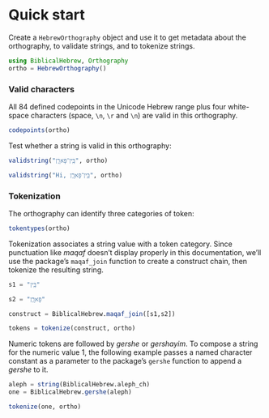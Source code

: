 # Quick start


Create a `HebrewOrthography` object and use it to get metadata about the orthography, to validate strings, and to tokenize strings.

```julia
using BiblicalHebrew, Orthography
ortho = HebrewOrthography()
```




### Valid characters

All 84 defined codepoints in the Unicode Hebrew range plus four white-space characters (space, `\n`, `\r` and `\n`) are valid in this orthography.

```julia
codepoints(ortho)
```

Test whether a string is valid in this orthography:

```julia
validstring("בֵּֽין־פָּארָ֧ן", ortho)
```

```julia
validstring("Hi, בֵּֽין־פָּארָ֧ן", ortho)
```

### Tokenization


The orthography can identify three categories of token:

```julia
tokentypes(ortho)
```

Tokenization associates a string value with a token category. Since punctuation like *maqaf* doesn't display properly in this documentation, we'll use the package's `maqaf_join` function to create a construct chain, then tokenize the resulting string.

```julia
s1 = "בֵּֽין"
```


```julia
s2 = "פָּארָ֧ן"
```

```julia
construct = BiblicalHebrew.maqaf_join([s1,s2])
```

```julia
tokens = tokenize(construct, ortho)
```


Numeric tokens are followed by *gershe* or *gershayim*. To compose a string for the numeric value 1, the following example passes a named character constant as a parameter to the package's `gershe` function to append a *gershe* to it.

```julia
aleph = string(BiblicalHebrew.aleph_ch)
one = BiblicalHebrew.gershe(aleph)
```

```julia
tokenize(one, ortho)
```

